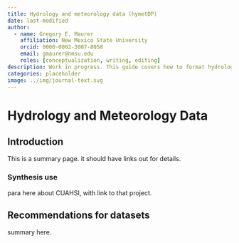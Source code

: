 ```yaml
---
title: Hydrology and meteorology data (hymetDP)
date: last-modified
author:
  - name: Gregory E. Maurer
    affiliation: New Mexico State University
    orcid: 0000-0002-3007-8058
    email: gmaurer@nmsu.edu
    roles: [conceptualization, writing, editing]
description: Work in progress. This guide covers how to format hydrology and meteorology data, and data from environmental sensor networks in general, to the "hymetDP" harmonized data model.
categories: placeholder
image: ../img/journal-text.svg
---
```


# Hydrology and Meteorology Data

## Introduction
This is a summary page. it should have links out for details.


### Synthesis use
para here about CUAHSI, with link to that project.

## Recommendations for datasets
summary here.